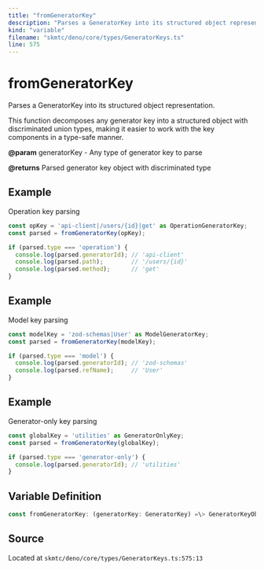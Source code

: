 ```yaml
---
title: "fromGeneratorKey"
description: "Parses a GeneratorKey into its structured object representation."
kind: "variable"
filename: "skmtc/deno/core/types/GeneratorKeys.ts"
line: 575
---
```


# fromGeneratorKey

Parses a GeneratorKey into its structured object representation.

This function decomposes any generator key into a structured object
with discriminated union types, making it easier to work with the
key components in a type-safe manner.


**@param** generatorKey - Any type of generator key to parse

**@returns** Parsed generator key object with discriminated type


## Example

Operation key parsing
```typescript
const opKey = 'api-client|/users/{id}|get' as OperationGeneratorKey;
const parsed = fromGeneratorKey(opKey);

if (parsed.type === 'operation') {
  console.log(parsed.generatorId); // 'api-client'
  console.log(parsed.path);        // '/users/{id}'
  console.log(parsed.method);      // 'get'
}
```


## Example

Model key parsing
```typescript
const modelKey = 'zod-schemas|User' as ModelGeneratorKey;
const parsed = fromGeneratorKey(modelKey);

if (parsed.type === 'model') {
  console.log(parsed.generatorId); // 'zod-schemas'
  console.log(parsed.refName);     // 'User'
}
```


## Example

Generator-only key parsing
```typescript
const globalKey = 'utilities' as GeneratorOnlyKey;
const parsed = fromGeneratorKey(globalKey);

if (parsed.type === 'generator-only') {
  console.log(parsed.generatorId); // 'utilities'
}
```

## Variable Definition

```typescript
const fromGeneratorKey: (generatorKey: GeneratorKey) =\> GeneratorKeyObject
```

## Source

Located at `skmtc/deno/core/types/GeneratorKeys.ts:575:13`
